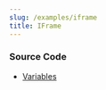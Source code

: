 ```yaml
---
slug: /examples/iframe
title: IFrame
---
```



<IframeSandpack />

### Source Code

- [Variables](https://github.com/udecode/plate/blob/main/examples/docusaurus/src/live/live.tsx)
